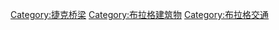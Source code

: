 {{commons category|Bridges in Prague}}

[[Category:捷克桥梁|Category:捷克桥梁]]
[[Category:布拉格建筑物|Category:布拉格建筑物]]
[[Category:布拉格交通|Category:布拉格交通]]